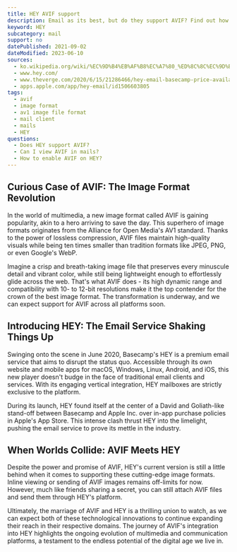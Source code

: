 ```yaml
---
title: HEY AVIF support
description: Email as its best, but do they support AVIF? Find out how you can use AVIF images in HEY.
keyword: HEY
subcategory: mail
support: no
datePublished: 2021-09-02
dateModified: 2023-06-10
sources:
  - ko.wikipedia.org/wiki/%EC%9D%B4%EB%AF%B8%EC%A7%80_%ED%8C%8C%EC%9D%BC_%ED%98%95%EC%8B%9D
  - www.hey.com/
  - www.theverge.com/2020/6/15/21286466/hey-email-basecamp-price-availability-platforms-launch
  - apps.apple.com/app/hey-email/id1506603805
tags:
  - avif
  - image format
  - av1 image file format
  - mail client
  - mails
  - HEY
questions:
  - Does HEY support AVIF?
  - Can I view AVIF in mails?
  - How to enable AVIF on HEY?
---
```


## Curious Case of AVIF: The Image Format Revolution

In the world of multimedia, a new image format called AVIF is gaining popularity, akin to a hero arriving to save the day. This superhero of image formats originates from the Alliance for Open Media's AV1 standard. Thanks to the power of lossless compression, AVIF files maintain high-quality visuals while being ten times smaller than tradition formats like JPEG, PNG, or even Google's WebP.

Imagine a crisp and breath-taking image file that preserves every minuscule detail and vibrant color, while still being lightweight enough to effortlessly glide across the web. That's what AVIF does - its high dynamic range and compatibility with 10- to 12-bit resolutions make it the top contender for the crown of the best image format. The transformation is underway, and we can expect support for AVIF across all platforms soon.

## Introducing HEY: The Email Service Shaking Things Up

Swinging onto the scene in June 2020, Basecamp's HEY is a premium email service that aims to disrupt the status quo. Accessible through its own website and mobile apps for macOS, Windows, Linux, Android, and iOS, this new player doesn't budge in the face of traditional email clients and services. With its engaging vertical integration, HEY mailboxes are strictly exclusive to the platform.

During its launch, HEY found itself at the center of a David and Goliath-like stand-off between Basecamp and Apple Inc. over in-app purchase policies in Apple's App Store. This intense clash thrust HEY into the limelight, pushing the email service to prove its mettle in the industry.

## When Worlds Collide: AVIF Meets HEY

Despite the power and promise of AVIF, HEY's current version is still a little behind when it comes to supporting these cutting-edge image formats. Inline viewing or sending of AVIF images remains off-limits for now. However, much like friends sharing a secret, you can still attach AVIF files and send them through HEY's platform.

Ultimately, the marriage of AVIF and HEY is a thrilling union to watch, as we can expect both of these technological innovations to continue expanding their reach in their respective domains. The journey of AVIF's integration into HEY highlights the ongoing evolution of multimedia and communication platforms, a testament to the endless potential of the digital age we live in.
